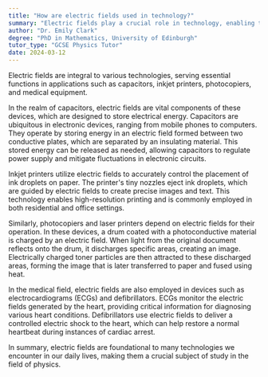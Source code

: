 ```yaml
---
title: "How are electric fields used in technology?"
summary: "Electric fields play a crucial role in technology, enabling the functionality of capacitors, inkjet printers, photocopiers, and various medical equipment."
author: "Dr. Emily Clark"
degree: "PhD in Mathematics, University of Edinburgh"
tutor_type: "GCSE Physics Tutor"
date: 2024-03-12
---
```


Electric fields are integral to various technologies, serving essential functions in applications such as capacitors, inkjet printers, photocopiers, and medical equipment.

In the realm of capacitors, electric fields are vital components of these devices, which are designed to store electrical energy. Capacitors are ubiquitous in electronic devices, ranging from mobile phones to computers. They operate by storing energy in an electric field formed between two conductive plates, which are separated by an insulating material. This stored energy can be released as needed, allowing capacitors to regulate power supply and mitigate fluctuations in electronic circuits.

Inkjet printers utilize electric fields to accurately control the placement of ink droplets on paper. The printer's tiny nozzles eject ink droplets, which are guided by electric fields to create precise images and text. This technology enables high-resolution printing and is commonly employed in both residential and office settings.

Similarly, photocopiers and laser printers depend on electric fields for their operation. In these devices, a drum coated with a photoconductive material is charged by an electric field. When light from the original document reflects onto the drum, it discharges specific areas, creating an image. Electrically charged toner particles are then attracted to these discharged areas, forming the image that is later transferred to paper and fused using heat.

In the medical field, electric fields are also employed in devices such as electrocardiograms (ECGs) and defibrillators. ECGs monitor the electric fields generated by the heart, providing critical information for diagnosing various heart conditions. Defibrillators use electric fields to deliver a controlled electric shock to the heart, which can help restore a normal heartbeat during instances of cardiac arrest.

In summary, electric fields are foundational to many technologies we encounter in our daily lives, making them a crucial subject of study in the field of physics.
    